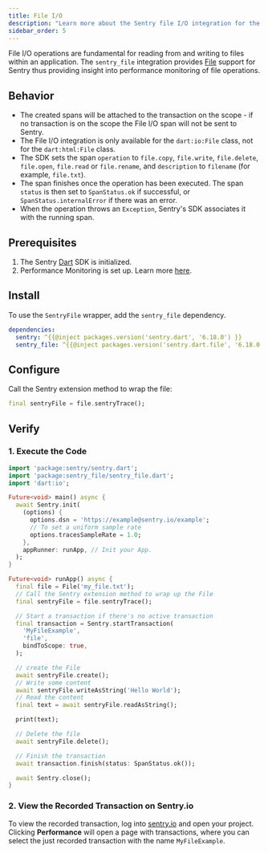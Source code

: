 ```yaml
---
title: File I/O
description: "Learn more about the Sentry file I/O integration for the Dart SDK."
sidebar_order: 5
---
```


File I/O operations are fundamental for reading from and writing to files within an application.
The `sentry_file` integration provides [File](https://api.dart.dev/stable/2.18.5/dart-io/File-class.html) support for Sentry thus providing insight into performance monitoring of file operations.

## Behavior

- The created spans will be attached to the transaction on the scope - if no transaction is on the scope the File I/O span will not be sent to Sentry.
- The File I/O integration is only available for the `dart:io:File` class, not for the `dart:html:File` class.
- The SDK sets the span `operation` to `file.copy`, `file.write`, `file.delete`, `file.open`, `file.read` or `file.rename`, and `description` to `filename` (for example, `file.txt`).
- The span finishes once the operation has been executed. The span `status` is then set to `SpanStatus.ok` if successful, or `SpanStatus.internalError` if there was an error.
- When the operation throws an `Exception`, Sentry's SDK associates it with the running span.

## Prerequisites

1. The Sentry [Dart](/platforms/dart/#configure) SDK is initialized.
2. Performance Monitoring is set up. Learn more [here](/platforms/dart/performance/).

## Install

To use the `SentryFile` wrapper, add the `sentry_file` dependency.

```yml {filename:pubspec.yaml}
dependencies:
  sentry: ^{{@inject packages.version('sentry.dart', '6.18.0') }}
  sentry_file: ^{{@inject packages.version('sentry.dart.file', '6.18.0') }}
```

## Configure

Call the Sentry extension method to wrap the file:

```dart
final sentryFile = file.sentryTrace();
```

## Verify

### 1. Execute the Code

```dart
import 'package:sentry/sentry.dart';
import 'package:sentry_file/sentry_file.dart';
import 'dart:io';

Future<void> main() async {
  await Sentry.init(
    (options) {
      options.dsn = 'https://example@sentry.io/example';
      // To set a uniform sample rate
      options.tracesSampleRate = 1.0;
    },
    appRunner: runApp, // Init your App.
  );
}

Future<void> runApp() async {
  final file = File('my_file.txt');
  // Call the Sentry extension method to wrap up the File
  final sentryFile = file.sentryTrace();

  // Start a transaction if there's no active transaction
  final transaction = Sentry.startTransaction(
    'MyFileExample',
    'file',
    bindToScope: true,
  );

  // create the File
  await sentryFile.create();
  // Write some content
  await sentryFile.writeAsString('Hello World');
  // Read the content
  final text = await sentryFile.readAsString();

  print(text);

  // Delete the file
  await sentryFile.delete();

  // Finish the transaction
  await transaction.finish(status: SpanStatus.ok());

  await Sentry.close();
}
```

### 2. View the Recorded Transaction on Sentry.io

To view the recorded transaction, log into [sentry.io](https://sentry.io) and open your project.
Clicking **Performance** will open a page with transactions, where you can select the just recorded transaction with the name `MyFileExample`.
